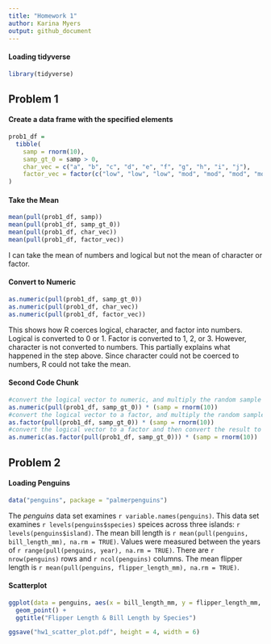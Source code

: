 ```yaml
---
title: "Homework 1"
author: Karina Myers
output: github_document
---
```


#### Loading tidyverse
```r
library(tidyverse)
```

## Problem 1

#### Create a data frame with the specified elements
```r
prob1_df =
  tibble(
    samp = rnorm(10),
    samp_gt_0 = samp > 0, 
    char_vec = c("a", "b", "c", "d", "e", "f", "g", "h", "i", "j"), 
    factor_vec = factor(c("low", "low", "low", "mod", "mod", "mod", "mod", "high", "high", "high"))
)
```

#### Take the Mean
```r
mean(pull(prob1_df, samp))
mean(pull(prob1_df, samp_gt_0))
mean(pull(prob1_df, char_vec))
mean(pull(prob1_df, factor_vec))
```

I can take the mean of numbers and logical but not the mean of character or factor. 

#### Convert to Numeric
```r
as.numeric(pull(prob1_df, samp_gt_0)) 
as.numeric(pull(prob1_df, char_vec))
as.numeric(pull(prob1_df, factor_vec))
```

This shows how R coerces logical, character, and factor into numbers.
Logical is converted to 0 or 1. Factor is converted to 1, 2, or 3. 
However, character is not converted to numbers. This partially explains what happened in the step 
above. Since character could not be coerced to numbers, R could not take the mean. 

#### Second Code Chunk
```r
#convert the logical vector to numeric, and multiply the random sample by the result
as.numeric(pull(prob1_df, samp_gt_0)) * (samp = rnorm(10))
#convert the logical vector to a factor, and multiply the random sample by the result
as.factor(pull(prob1_df, samp_gt_0)) * (samp = rnorm(10))
#convert the logical vector to a factor and then convert the result to numeric, and multiply the random sample by the result
as.numeric(as.factor(pull(prob1_df, samp_gt_0))) * (samp = rnorm(10))
```

## Problem 2 

#### Loading Penguins
```r
data("penguins", package = "palmerpenguins")
```

The _penguins_ data set examines `r variable.names(penguins)`. 
This data set examines `r levels(penguins$species)` speices across three islands: `r levels(penguins$island)`. 
The mean bill length is `r mean(pull(penguins, bill_length_mm), na.rm = TRUE)`. Values were measured between the years of `r range(pull(penguins, year), na.rm = TRUE)`. 
There are `r nrow(penguins)` rows and `r ncol(penguins)` columns. 
The mean flipper length is `r mean(pull(penguins, flipper_length_mm), na.rm = TRUE)`. 

#### Scatterplot
```r
ggplot(data = penguins, aes(x = bill_length_mm, y = flipper_length_mm, color = species)) + 
  geom_point() + 
  ggtitle("Flipper Length & Bill Length by Species")

ggsave("hw1_scatter_plot.pdf", height = 4, width = 6) 
```

